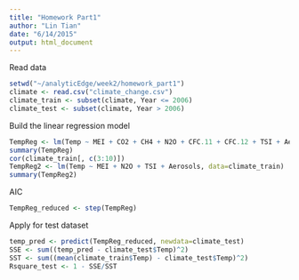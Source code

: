 ```yaml
---
title: "Homework Part1"
author: "Lin Tian"
date: "6/14/2015"
output: html_document
---
```


Read data

```r
setwd("~/analyticEdge/week2/homework_part1")
climate <- read.csv("climate_change.csv")
climate_train <- subset(climate, Year <= 2006)
climate_test <- subset(climate, Year > 2006)
```

Build the linear regression model

```r
TempReg <- lm(Temp ~ MEI + CO2 + CH4 + N2O + CFC.11 + CFC.12 + TSI + Aerosols, data=climate_train)
summary(TempReg)
cor(climate_train[, c(3:10)])
TempReg2 <- lm(Temp ~ MEI + N2O + TSI + Aerosols, data=climate_train)
summary(TempReg2)
```

AIC

```r
TempReg_reduced <- step(TempReg)
```

Apply for test dataset

```r
temp_pred <- predict(TempReg_reduced, newdata=climate_test)
SSE <- sum((temp_pred - climate_test$Temp)^2)
SST <- sum((mean(climate_train$Temp) - climate_test$Temp)^2)
Rsquare_test <- 1 - SSE/SST
```

